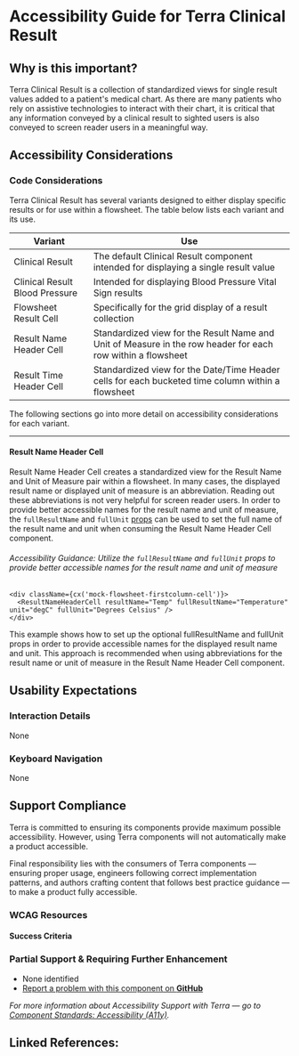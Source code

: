 
<Badge />

# Accessibility Guide for Terra Clinical Result

## Why is this important?

Terra Clinical Result is a collection of standardized views for single result values added to a patient's medical chart. As there are many patients who rely on assistive technologies to interact with their chart, it is critical that any information conveyed by a clinical result to sighted users is also conveyed to screen reader users in a meaningful way.

## Accessibility Considerations

### Code Considerations

Terra Clinical Result has several variants designed to either display specific results or for use within a flowsheet. The table below lists each variant and its use.

| Variant | Use |
| --- | --- |
| Clinical Result | The default Clinical Result component intended for displaying a single result value |
| Clinical Result Blood Pressure | Intended for displaying Blood Pressure Vital Sign results |
| Flowsheet Result Cell | Specifically for the grid display of a result collection |
| Result Name Header Cell | Standardized view for the Result Name and Unit of Measure in the row header for each row within a flowsheet |
| Result Time Header Cell | Standardized view for the Date/Time Header cells for each bucketed time column within a flowsheet |

The following sections go into more detail on accessibility considerations for each variant.

----

#### Result Name Header Cell

Result Name Header Cell creates a standardized view for the Result Name and Unit of Measure pair within a flowsheet. In many cases, the displayed result name or displayed unit of measure is an abbreviation. Reading out these abbreviations is not very helpful for screen reader users. In order to provide better accessible names for the result name and unit of measure, the `fullResultName` and `fullUnit` [props](https://engineering.cerner.com/terra-ui/components/terra-clinical-result/clinical-result/result-name-header-cell#result-name-header-cell-props) can be used to set the full name of the result name and unit when consuming the Result Name Header Cell component.

<Notice variant="important" ariaLevel="5">

###### Accessibility Guidance: Utilize the `fullResultName` and `fullUnit` props to provide better accessible names for the result name and unit of measure

<div aria-label="Example demo">
  <ResultNameHeaderCellAccessibleNamesExample />
</div>
<div aria-label="Example code">


    <div className={cx('mock-flowsheet-firstcolumn-cell')}>
      <ResultNameHeaderCell resultName="Temp" fullResultName="Temperature" unit="degC" fullUnit="Degrees Celsius" />
    </div>

</div>

This example shows how to set up the optional fullResultName and fullUnit props in order to provide accessible names for the displayed result name and unit. This approach is recommended when using abbreviations for the result name or unit of measure in the Result Name Header Cell component.

</Notice>

## Usability Expectations

### Interaction Details

None

### Keyboard Navigation

None

## Support Compliance

Terra is committed to ensuring its components provide maximum possible accessibility. However, using Terra components will not automatically make a product accessible.

Final responsibility lies with the consumers of Terra components &mdash; ensuring proper usage, engineers following correct implementation patterns, and authors crafting content that follows best practice guidance &mdash; to make a product fully accessible.

### WCAG Resources

#### Success Criteria

### Partial Support & Requiring Further Enhancement

- None identified
- [Report a problem with this component on **GitHub**](https://github.com/cerner/terra-clinical/issues/new/choose)

_For more information about Accessibility Support with Terra — go to [Component Standards: Accessibility (A11y)](https://engineering.cerner.com/terra-ui/about/terra-ui/component-standards#accessibility-a11y)._

## Linked References:
